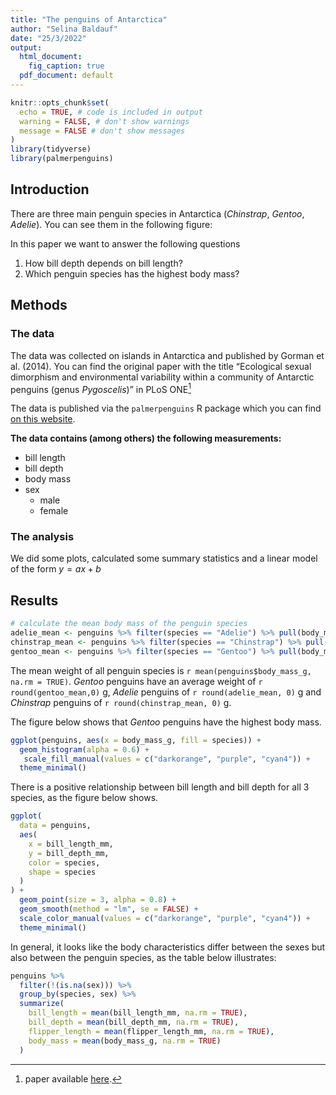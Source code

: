 ```yaml
---
title: "The penguins of Antarctica"
author: "Selina Baldauf"
date: "25/3/2022"
output:
  html_document:
    fig_caption: true
  pdf_document: default
---
```


```r
knitr::opts_chunk$set(
  echo = TRUE, # code is included in output
  warning = FALSE, # don't show warnings
  message = FALSE # don't show messages
)
library(tidyverse)
library(palmerpenguins)
```

## Introduction

There are three main penguin species in Antarctica (*Chinstrap*, *Gentoo*, *Adelie*). You can see them in the following figure:

<!-- ![Artwork by [Allison Horst](https://twitter.com/allison_horst)](https://github.com/allisonhorst/palmerpenguins/blob/master/man/figures/lter_penguins.png?raw=true) -->

In this paper we want to answer the following questions

1. How bill depth depends on bill length?
2. Which penguin species has the highest body mass?

## Methods

### The data

The data was collected on islands in Antarctica and published by Gorman et al. (2014). You can find the original paper with the title "Ecological sexual dimorphism and environmental variability within a community of Antarctic penguins (genus *Pygoscelis*)" in PLoS ONE^[paper available [here](https://doi.org/10.1371/journal.pone.0090081).]

The data is published via the `palmerpenguins` R package which you can find [on this website](https://allisonhorst.github.io/palmerpenguins/).

**The data contains (among others) the following measurements:**

- bill length
- bill depth
- body mass
- sex
  - male
  - female


### The analysis

We did some plots, calculated some summary statistics and a linear model of the 
form $y = ax + b$

## Results

```r
# calculate the mean body mass of the penguin species
adelie_mean <- penguins %>% filter(species == "Adelie") %>% pull(body_mass_g) %>% mean(na.rm = TRUE) 
chinstrap_mean <- penguins %>% filter(species == "Chinstrap") %>% pull(body_mass_g) %>% mean(na.rm = TRUE) 
gentoo_mean <- penguins %>% filter(species == "Gentoo") %>% pull(body_mass_g) %>% mean(na.rm = TRUE) 
```

The mean weight of all penguin species is `r mean(penguins$body_mass_g, na.rm = TRUE)`. *Gentoo* penguins have an average weight of `r round(gentoo_mean,0)` g, *Adelie* penguins of `r round(adelie_mean, 0)` g and *Chinstrap* penguins of `r round(chinstrap_mean, 0)` g.

The figure below shows that *Gentoo* penguins have the highest body mass.

```r
ggplot(penguins, aes(x = body_mass_g, fill = species)) +
  geom_histogram(alpha = 0.6) +
   scale_fill_manual(values = c("darkorange", "purple", "cyan4")) +
  theme_minimal()
```

There is a positive relationship between bill length and bill depth for all 3 species, as the figure below shows.

```r
ggplot(
  data = penguins,
  aes(
    x = bill_length_mm,
    y = bill_depth_mm,
    color = species,
    shape = species
  )
) +
  geom_point(size = 3, alpha = 0.8) +
  geom_smooth(method = "lm", se = FALSE) +
  scale_color_manual(values = c("darkorange", "purple", "cyan4")) +
  theme_minimal()
```

In general, it looks like the body characteristics differ between the sexes but also between the penguin
species, as the table below illustrates:

```r
penguins %>% 
  filter(!(is.na(sex))) %>% 
  group_by(species, sex) %>% 
  summarize(
    bill_length = mean(bill_length_mm, na.rm = TRUE),
    bill_depth = mean(bill_depth_mm, na.rm = TRUE),
    flipper_length = mean(flipper_length_mm, na.rm = TRUE),
    body_mass = mean(body_mass_g, na.rm = TRUE)
  )
```
